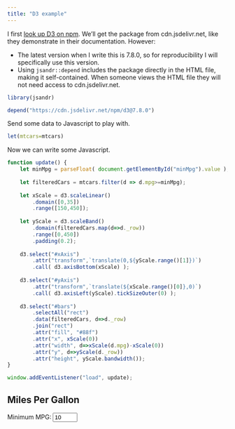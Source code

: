 ```yaml
---
title: "D3 example"
---
```


I first [look up D3 on npm](https://www.npmjs.com/package/d3). We'll get the package from cdn.jsdelivr.net, like they demonstrate in their documentation. However:

* The latest version when I write this is 7.8.0, so for reproducibility I will specifically use this version.
* Using `jsandr::depend` includes the package directly in the HTML file, making it self-contained. When someone views the HTML file they will not need access to cdn.jsdelivr.net. 

```r
library(jsandr)

depend("https://cdn.jsdelivr.net/npm/d3@7.8.0")
```

Send some data to Javascript to play with.

```r
let(mtcars=mtcars)
```

Now we can write some Javascript.

```js
function update() {
    let minMpg = parseFloat( document.getElementById("minMpg").value );
    
    let filteredCars = mtcars.filter(d => d.mpg>=minMpg);
    
    let xScale = d3.scaleLinear()
        .domain([0,35])
        .range([150,450]);
        
    let yScale = d3.scaleBand()
        .domain(filteredCars.map(d=>d._row))
        .range([0,450])
        .padding(0.2);
    
    d3.select("#xAxis")
        .attr("transform",`translate(0,${yScale.range()[1]})`)
        .call( d3.axisBottom(xScale) );
    
    d3.select("#yAxis")
        .attr("transform",`translate(${xScale.range()[0]},0)`)
        .call( d3.axisLeft(yScale).tickSizeOuter(0) );
    
    d3.select("#bars")
        .selectAll("rect")
        .data(filteredCars, d=>d._row)
        .join("rect")
        .attr("fill", "#88f")
        .attr("x", xScale(0))
        .attr("width", d=>xScale(d.mpg)-xScale(0))
        .attr("y", d=>yScale(d._row))
        .attr("height", yScale.bandwidth());
}

window.addEventListener("load", update);
```

## Miles Per Gallon

Minimum MPG: <input type="number" id="minMpg" min="0" max="35" step="5" value="10" onchange="update()">

<svg id="output" width="500" height="500">
    <g id="bars"></g>
    <g id="xAxis"></g>
    <g id="yAxis"></g>
</svg>
